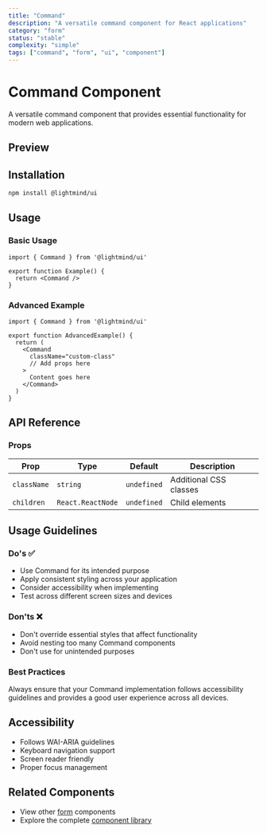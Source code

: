 ```yaml
---
title: "Command"
description: "A versatile command component for React applications"
category: "form"
status: "stable"
complexity: "simple"
tags: ["command", "form", "ui", "component"]
---
```



# Command Component

A versatile command component that provides essential functionality for modern web applications.

## Preview

<div className="space-y-6">
  <CommandDemo />
</div>

## Installation

```bash
npm install @lightmind/ui
```

## Usage

### Basic Usage

```tsx
import { Command } from '@lightmind/ui'

export function Example() {
  return <Command />
}
```

### Advanced Example

```tsx
import { Command } from '@lightmind/ui'

export function AdvancedExample() {
  return (
    <Command
      className="custom-class"
      // Add props here
    >
      Content goes here
    </Command>
  )
}
```

## API Reference

### Props

| Prop | Type | Default | Description |
|------|------|---------|-------------|
| `className` | `string` | `undefined` | Additional CSS classes |
| `children` | `React.ReactNode` | `undefined` | Child elements |

## Usage Guidelines

### Do's ✅

- Use Command for its intended purpose
- Apply consistent styling across your application
- Consider accessibility when implementing
- Test across different screen sizes and devices

### Don'ts ❌

- Don't override essential styles that affect functionality
- Avoid nesting too many Command components
- Don't use for unintended purposes

### Best Practices

Always ensure that your Command implementation follows accessibility guidelines and provides a good user experience across all devices.

## Accessibility

- Follows WAI-ARIA guidelines
- Keyboard navigation support
- Screen reader friendly
- Proper focus management

## Related Components

- View other [form](/category/form) components
- Explore the complete [component library](/search)
